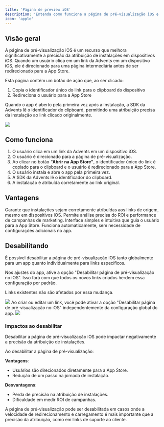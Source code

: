 ```yaml
---
title: 'Página de preview iOS'
description: 'Entenda como funciona a página de pré-visualização iOS e suas vantagens para atribuição precisa de instalações.'
icon: 'apple'
---
```


## Visão geral

A página de pré-visualização iOS é um recurso que melhora significativamente a precisão da atribuição de instalações em dispositivos iOS. Quando um usuário clica em um link da Advents em um dispositivo iOS, ele é direcionado para uma página intermediária antes de ser redirecionado para a App Store.

Esta página contém um botão de ação que, ao ser clicado:

1. Copia o identificador único do link para o clipboard do dispositivo
2. Redireciona o usuário para a App Store

Quando o app é aberto pela primeira vez após a instalação, a SDK da Advents lê o identificador do clipboard, permitindo uma atribuição precisa da instalação ao link clicado originalmente.

<Frame>
  <img src='/assets/images/ios-preview-page/ios-preview-page.png' />
</Frame>

## Como funciona

1. O usuário clica em um link da Advents em um dispositivo iOS.
2. O usuário é direcionado para a página de pré-visualização.
3. Ao clicar no botão **"Abrir na App Store"**, o identificador único do link é copiado para o clipboard e o usuário é redirecionado para a App Store.
4. O usuário instala e abre o app pela primeira vez.
5. A SDK da Advents lê o identificador do clipboard.
6. A instalação é atribuída corretamente ao link original.

## Vantagens

<CardGroup cols={2}>
  <Card title='Atribuição Precisa' icon='bullseye-arrow'>
    Garante que instalações sejam corretamente atribuídas aos links de origem, mesmo em dispositivos
    iOS.
  </Card>
  <Card title='Análise de Campanhas' icon='chart-line'>
    Permite análise precisa do ROI e performance de campanhas de marketing.
  </Card>
  <Card title='Experiência Fluida' icon='mobile'>
    Interface simples e intuitiva que guia o usuário para a App Store.
  </Card>
  <Card title='Sem Configuração' icon='gear'>
    Funciona automaticamente, sem necessidade de configurações adicionais no app.
  </Card>
</CardGroup>

## Desabilitando

É possível desabilitar a página de pré-visualização iOS tanto globalmente para um app quanto individualmente para links específicos.

<Accordion title="Desabilitar Globalmente por app">
  Nos ajustes do app, ative a opção "Desabilitar página de pré-visualização no iOS".
  Isso fará com que todos os novos links criados herdem essa configuração por padrão.

<Note>Links existentes não são afetados por essa mudança.</Note>

  <Frame>
    <img src='/assets/images/ios-preview-page/disable-app.png' />
  </Frame>
</Accordion>

<Accordion title='Desabilitar por Link'>
  Ao criar ou editar um link, você pode ativar a opção "Desabilitar página de pré-visualização no
  iOS" independentemente da configuração global do app.

  <Frame>
    <img src='/assets/images/ios-preview-page/disable-link.png' />
  </Frame>
</Accordion>

### Impactos ao desabilitar

Desabilitar a página de pré-visualização iOS pode impactar negativamente a precisão da atribuição
de instalações.

Ao desabilitar a página de pré-visualização:

**Vantagens**:

- Usuários são direcionados diretamente para a App Store.
- Redução de um passo na jornada de instalação.

**Desvantagens**:

- Perda de precisão na atribuição de instalações.
- Dificuldade em medir ROI de campanhas.

<Note>
  A página de pré-visualização pode ser desabilitada em casos onde a velocidade de redirecionamento
  e carregamento é mais importante que a precisão da atribuição, como em links de suporte ao
  cliente.
</Note>
